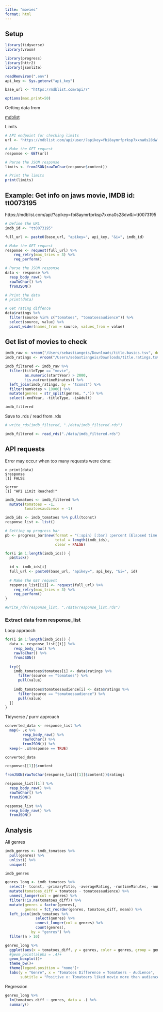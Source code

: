 ```yaml
---
title: "movies"
format: html
---
```


## Setup
```r
library(tidyverse)
library(vroom)

library(progress)
library(httr2)
library(jsonlite)

readRenviron(".env")
api_key <- Sys.getenv("api_key")

base_url <- "https://mdblist.com/api/?"

options(max.print=50)
```

Getting data from 

[mdblist](mdblist.com)

Limits
```r
# API endpoint for checking limits
url <- "https://mdblist.com/api/user/?apikey=fbi8aymrfprksp7xxna0s28dw"

# Make the GET request
response <- GET(url)

# Parse the JSON response
limits <- fromJSON(rawToChar(response$content))

# Print the limits
print(limits)
```


## Example: Get info on jaws movie, IMDB id: tt0073195
https://mdblist.com/api/?apikey=fbi8aymrfprksp7xxna0s28dw&i=tt0073195
```r
# Define the URL
imdb_id <- "tt0073195"

full_url <- paste0(base_url, "apikey=", api_key, "&i=", imdb_id)

# Make the GET request
response <- request(full_url) %>%
    req_retry(max_tries = 3) %>%
    req_perform()

# Parse the JSON response
data <- response %>%
  resp_body_raw() %>%
  rawToChar() %>%
  fromJSON()

# Print the data
# print(data)

# Get rating diffence
data$ratings %>%
  filter(source %in% c("tomatoes", "tomatoesaudience")) %>%
  select(source, value) %>%
  pivot_wider(names_from = source, values_from = value)
```

## Get list of movies to check
```r
imdb_raw <- vroom("/Users/sebastiangeis/Downloads/title.basics.tsv", delim = "\t", na = "\\N") 
imdb_ratings <- vroom("/Users/sebastiangeis/Downloads/title.ratings.tsv", delim = "\t", na = "\\N")

imdb_filtered <- imdb_raw %>%
  filter(titleType == "movie",
         as.numeric(startYear) > 2000,
         !is.na(runtimeMinutes)) %>%
  left_join(imdb_ratings, by = "tconst") %>%
  filter(numVotes > 10000) %>%
  mutate(genres = str_split(genres, ",")) %>%
  select(-endYear, -titleType, -isAdult)

imdb_filtered
```

Save to .rds / read from .rds
```r
# write_rds(imdb_filtered, "./data/imdb_filtered.rds")

imdb_filtered <- read_rds("./data/imdb_filtered.rds")
```


## API requests
Error may occur when too many requests were done:
```
> print(data)
$response
[1] FALSE

$error
[1] "API Limit Reached!"
```
```r
imdb_tomatoes <- imdb_filtered %>%
  mutate(tomatoes = -1,
         tomatoesaudience = -1)

imdb_ids <- imdb_tomatoes %>% pull(tconst)
response_list <- list()

# Setting up progress bar
pb <- progress_bar$new(format = "(:spin) [:bar] :percent [Elapsed time: :elapsedfull || ETA: :eta]",
                       total = length(imdb_ids),
                       clear = FALSE)

for(i in 1:length(imdb_ids)) {
  pb$tick()
  
  id <- imdb_ids[i]
  full_url <- paste0(base_url, "apikey=", api_key, "&i=", id)
  
  # Make the GET request
  response_list[[i]] <- request(full_url) %>%
    req_retry(max_tries = 3) %>%
    req_perform()
}

#write_rds(response_list, "./data/response_list.rds")
```

### Extract data from response_list
Loop appraoch
```r
for(i in 1:length(imdb_ids)) {
  data <- response_list[[i]] %>%
    resp_body_raw() %>%
    rawToChar() %>%
    fromJSON()
  
  try({
    imdb_tomatoes$tomatoes[i] <- data$ratings %>%
      filter(source == "tomatoes") %>%
      pull(value)
    
    imdb_tomatoes$tomatoesaudience[i] <- data$ratings %>%
      filter(source == "tomatoesaudience") %>%
      pull(value)
  })
}
```

Tidyverse / purrr approach
```r
converted_data <- response_list %>%
  map(~ .x %>%
        resp_body_raw() %>%
        rawToChar() %>%
        fromJSON()) %>%
  keep(~ .x$response == TRUE)

converted_data
```


```r
responses[[1]]$content

fromJSON(rawToChar(response_list[[1]]$content))$ratings

response_list[[1]] %>%
  resp_body_raw() %>%
  rawToChar() %>%
  fromJSON()

response_list %>%
  resp_body_raw() %>%
  fromJSON()
```

## Analysis
All genres
```r
imdb_genres <- imdb_tomatoes %>%
  pull(genres) %>%
  unlist() %>%
  unique()

imdb_genres
```


```r
genres_long <- imdb_tomatoes %>%
  select(- tconst, -primaryTitle, -averageRating, -runtimeMinutes, -numVotes, -startYear) %>%
  mutate(tomatoes_diff = tomatoes - tomatoesaudience) %>%
  unnest_longer(col = genres) %>%
  filter(!is.na(tomatoes_diff)) %>%
  mutate(genres = factor(genres),
         genres = fct_reorder(genres, tomatoes_diff, mean)) %>%
  left_join(imdb_tomatoes %>%
              select(genres) %>%
              unnest_longer(col = genres) %>%
              count(genres),
            by = "genres") %>%
  filter(n > 10)

genres_long %>%
  ggplot(aes(x = tomatoes_diff, y = genres, color = genres, group = genres))+
  #geom_point(alpha = .4)+
  geom_boxplot()+
  theme_bw()+
  theme(legend.position = "none")+
  labs(y = "Genre", x = "Tomatoes Difference = Tomatoers - Audience",
       subtitle = "Positive x: Tomatoers liked movie more than audience.")
```

Regression
```r
genres_long %>%
  lm(tomatoes_diff ~ genres, data = .) %>%
  summary()
```

